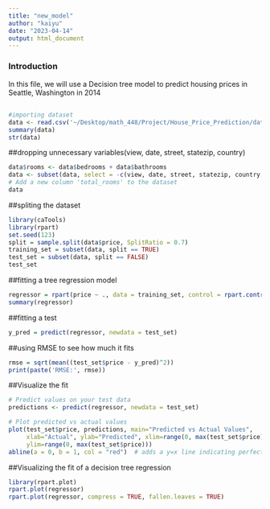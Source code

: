 ```yaml
---
title: "new_model"
author: "kaiyu"
date: "2023-04-14"
output: html_document
---
```

### Introduction
In this file, we will use a Decision tree model  to predict housing prices in Seattle, Washington in 2014

##
```r
#importing dataset
data <- read.csv('~/Desktop/math_448/Project/House_Price_Prediction/data.csv')
summary(data)
str(data)
```
##dropping unnecessary variables(view, date, street, statezip, country)
```r
data$rooms <- data$bedrooms + data$bathrooms
data <- subset(data, select = -c(view, date, street, statezip, country, bedrooms, bathrooms))
# Add a new column 'total_rooms' to the dataset
data
```


##spliting the dataset
```r
library(caTools)
library(rpart)
set.seed(123) 
split = sample.split(data$price, SplitRatio = 0.7)
training_set = subset(data, split == TRUE)
test_set = subset(data, split == FALSE)
test_set
```

##fitting a tree regression model
```r
regressor = rpart(price ~ ., data = training_set, control = rpart.control(minsplit = 20))
summary(regressor)
```

##fitting a test
```r
y_pred = predict(regressor, newdata = test_set)
```

##using RMSE to see how much it fits
```r
rmse = sqrt(mean((test_set$price - y_pred)^2))
print(paste('RMSE:', rmse))
```
##Visualize the fit
```r
# Predict values on your test data
predictions <- predict(regressor, newdata = test_set)

# Plot predicted vs actual values
plot(test_set$price, predictions, main="Predicted vs Actual Values",
     xlab="Actual", ylab="Predicted", xlim=range(0, max(test_set$price)),
     ylim=range(0, max(test_set$price)))
abline(a = 0, b = 1, col = "red")  # adds a y=x line indicating perfect prediction
```



##Visualizing the fit of a decision tree regression
```r
library(rpart.plot)
rpart.plot(regressor)
rpart.plot(regressor, compress = TRUE, fallen.leaves = TRUE)
```



